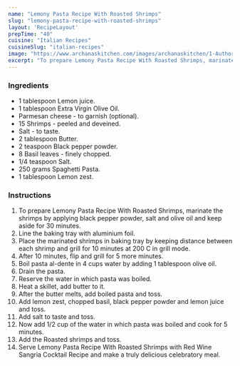 ---
name: "Lemony Pasta Recipe With Roasted Shrimps"
slug: "lemony-pasta-recipe-with-roasted-shrimps"
layout: 'RecipeLayout'
prepTime: "40"
cuisine: "Italian Recipes"
cuisineSlug: "italian-recipes"
image: "https://www.archanaskitchen.com/images/archanaskitchen/1-Author/rakshak/Lemon_Pasta_With_Roasted_Shrimps.jpg"
excerpt: "To prepare Lemony Pasta Recipe With Roasted Shrimps, marinate the shrimps by applying black pepper powder, salt and olive oil and keep aside for 30 minutes"
---

### Ingredients

- 1 tablespoon Lemon juice.
- 1 tablespoon Extra Virgin Olive Oil.
- Parmesan cheese - to garnish (optional).
- 15 Shrimps - peeled and deveined.
- Salt - to taste.
- 2 tablespoon Butter.
- 2 teaspoon Black pepper powder.
- 8 Basil leaves - finely chopped.
- 1/4 teaspoon Salt.
- 250 grams Spaghetti Pasta.
- 1 tablespoon Lemon zest.

### Instructions

1. To prepare Lemony Pasta Recipe With Roasted Shrimps, marinate the shrimps by applying black pepper powder, salt and olive oil and keep aside for 30 minutes.
1. Line the baking tray with aluminium foil.
1. Place the marinated shrimps in baking tray by keeping distance between each shrimp and grill for 10 minutes at 200 C in grill mode.
1. After 10 minutes, flip and grill for 5 more minutes.
1. Boil pasta al-dente in 4 cups water by adding 1 tablespoon olive oil.
1. Drain the pasta.
1. Reserve the water in which pasta was boiled.
1. Heat a skillet, add butter to it.
1. After the butter melts, add boiled pasta and toss.
1. Add lemon zest, chopped basil, black pepper powder and lemon juice and toss.
1. Add salt to taste and toss.
1. Now add 1/2 cup of the water in which pasta was boiled and cook for 5 minutes.
1. Add the Roasted shrimps and toss.
1. Serve Lemony Pasta Recipe With Roasted Shrimps with Red Wine Sangria Cocktail Recipe and make a truly delicious celebratory meal.
